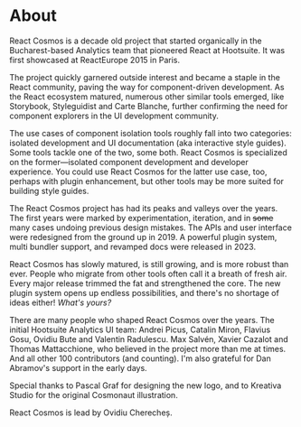 # About

React Cosmos is a decade old project that started organically in the Bucharest-based Analytics team that pioneered React at Hootsuite. It was first showcased at ReactEurope 2015 in Paris.

The project quickly garnered outside interest and became a staple in the React community, paving the way for component-driven development. As the React ecosystem matured, numerous other similar tools emerged, like Storybook, Styleguidist and Carte Blanche, further confirming the need for component explorers in the UI development community.

The use cases of component isolation tools roughly fall into two categories: isolated development and UI documentation (aka interactive style guides). Some tools tackle one of the two, some both. React Cosmos is specialized on the former—isolated component development and developer experience. You could use React Cosmos for the latter use case, too, perhaps with plugin enhancement, but other tools may be more suited for building style guides.

The React Cosmos project has had its peaks and valleys over the years. The first years were marked by experimentation, iteration, and in ~~some~~ many cases undoing previous design mistakes. The APIs and user interface were redesigned from the ground up in 2019. A powerful plugin system, multi bundler support, and revamped docs were released in 2023.

React Cosmos has slowly matured, is still growing, and is more robust than ever. People who migrate from other tools often call it a breath of fresh air. Every major release trimmed the fat and strengthened the core. The new plugin system opens up endless possibilities, and there's no shortage of ideas either! _What's yours?_

There are many people who shaped React Cosmos over the years. The initial Hootsuite Analytics UI team: Andrei Picus, Catalin Miron, Flavius Gosu, Ovidiu Bute and Valentin Radulescu. Max Salvén, Xavier Cazalot and Thomas Mattacchione, who believed in the project more than me at times. And all other 100 contributors (and counting). I'm also grateful for Dan Abramov's support in the early days.

Special thanks to Pascal Graf for designing the new logo, and to Kreativa Studio for the original Cosmonaut illustration.

React Cosmos is lead by Ovidiu Cherecheș.

